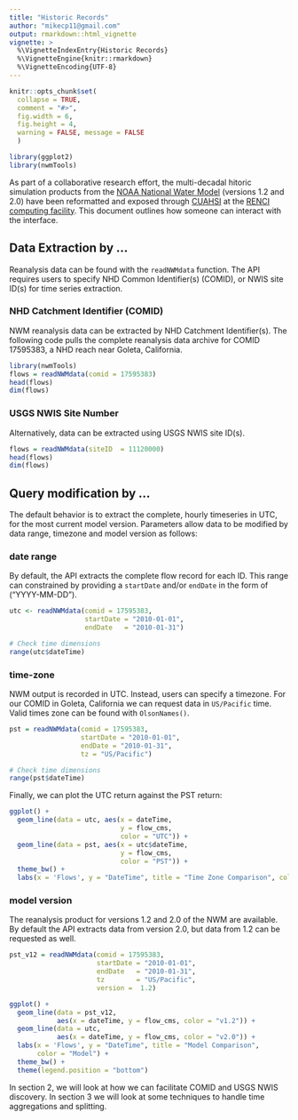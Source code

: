 ```yaml
---
title: "Historic Records"
author: "mikecp11@gmail.com"
output: rmarkdown::html_vignette
vignette: >
  %\VignetteIndexEntry{Historic Records}
  %\VignetteEngine{knitr::rmarkdown}
  %\VignetteEncoding{UTF-8}
---
```


```r
knitr::opts_chunk$set(
  collapse = TRUE,
  comment = "#>",
  fig.width = 6,
  fig.height = 4,
  warning = FALSE, message = FALSE
  )
```

```r
library(ggplot2)
library(nwmTools)
```

As part of a collaborative research effort, the multi-decadal hitoric simulation products from the [NOAA National Water Model](https://water.noaa.gov/about/nwm) (versions 1.2 and 2.0) have been reformatted and exposed through [CUAHSI](https://www.cuahsi.org/) at the [RENCI computing facility](https://renci.org/research/hydroshare/). This document outlines how someone can interact with the interface.

## Data Extraction by ...

Reanalysis data can be found with the `readNWMdata` function. The API requires users to specify NHD Common Identifier(s) (COMID), or NWIS site ID(s) for time series extraction.

### NHD Catchment Identifier (COMID)

NWM reanalysis data can be extracted by NHD Catchment Identifier(s). The following code pulls the complete reanalysis data archive for COMID 17595383, a NHD reach near Goleta, California.

```r
library(nwmTools)
flows = readNWMdata(comid = 17595383)
head(flows)
dim(flows)
```

### USGS NWIS Site Number

Alternatively, data can be extracted using USGS NWIS site ID(s).

```r
flows = readNWMdata(siteID  = 11120000)
head(flows)
dim(flows)
```

## Query modification by ...

The default behavior is to extract the complete, hourly timeseries in UTC, for the most current model version. Parameters allow data to be modified by data range, timezone and model version as follows: 

### date range

By default, the API extracts the complete flow record for each ID. This range can constrained by providing a `startDate` and/or `endDate` in the form of ("YYYY-MM-DD"). 

```r
utc <- readNWMdata(comid = 17595383, 
                   startDate = "2010-01-01", 
                   endDate   = "2010-01-31")

# Check time dimensions
range(utc$dateTime)
```

### time-zone

NWM output is recorded in UTC. Instead, users can specify a timezone. For our COMID in Goleta, California we can request data in `US/Pacific` time. Valid times zone can be found with `OlsonNames()`.

```r
pst = readNWMdata(comid = 17595383, 
                  startDate = "2010-01-01", 
                  endDate = "2010-01-31", 
                  tz = "US/Pacific")

# Check time dimensions
range(pst$dateTime)
```

Finally, we can plot the UTC return against the PST return:

```r
ggplot() +
  geom_line(data = utc, aes(x = dateTime, 
                            y = flow_cms, 
                            color = "UTC")) +
  geom_line(data = pst, aes(x = utc$dateTime, 
                            y = flow_cms, 
                            color = "PST")) +
  theme_bw() +
  labs(x = 'Flows', y = "DateTime", title = "Time Zone Comparison", color = "Timezone") + theme(legend.position = "bottom")
```

### model version

The reanalysis product for versions 1.2 and 2.0 of the NWM are available. By default the API extracts data from version 2.0, but data from 1.2 can be requested as well.

```r
pst_v12 = readNWMdata(comid = 17595383, 
                      startDate = "2010-01-01", 
                      endDate   = "2010-01-31",
                      tz        = "US/Pacific",
                      version =  1.2)
```

```r
ggplot() + 
  geom_line(data = pst_v12,   
            aes(x = dateTime, y = flow_cms, color = "v1.2")) + 
  geom_line(data = utc, 
            aes(x = dateTime, y = flow_cms, color = "v2.0")) +
  labs(x = 'Flows', y = "DateTime", title = "Model Comparison", 
       color = "Model") + 
  theme_bw() +
  theme(legend.position = "bottom")
```

In section 2, we will look at how we can facilitate COMID and USGS NWIS discovery. In section 3 we will look at some techniques to handle time aggregations and splitting.

